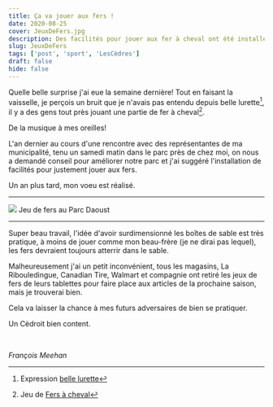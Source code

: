 ```yaml
---
title: Ça va jouer aux fers !
date: 2020-08-25
cover: JeuxDeFers.jpg
description: Des facilités pour jouer aux fer à cheval ont été installées au parc d'Aoust,  les Cèdres 
slug: JeuxDeFers
tags: ['post', 'sport', 'LesCèdres']
draft: false
hide: false
---
```


Quelle belle surprise j'ai eue la semaine dernière! Tout en faisant la vaisselle, je perçois un bruit que je n'avais pas entendu depuis belle lurette[^1], il y a des gens tout près jouant une partie de fer à cheval[^2].

De la musique à mes oreilles!

L'an dernier au cours d'une rencontre avec des représentantes de ma municipalité, tenu un samedi matin dans le parc près de chez moi, on nous a demandé conseil pour améliorer notre parc et j'ai suggéré l'installation de facilités pour justement jouer aux fers.

Un an plus tard, mon voeu est réalisé.

---


<Flex>
  <Card width={[ 256, 320 ]} mx='auto'>
    <Image src='JeuxDeFers.jpg'/>
    <Text>
      Jeu de fers au Parc Daoust
    </Text>
  </Card>
</Flex>

---

Super beau travail, l'idée d'avoir surdimensionné les boîtes de sable est très pratique, à moins de jouer comme mon beau-frère (je ne dirai pas lequel), les fers devraient toujours atterrir dans le sable.

Malheureusement j'ai un petit inconvénient, tous les magasins,  La Ribouledingue, Canadian Tire, Walmart et compagnie ont retiré les jeux de fers de leurs tablettes pour faire place aux articles de la prochaine saison, mais je trouverai bien.

Cela va laisser la chance à mes futurs adversaires de bien se pratiquer.

Un Cèdroit bien content.

<br/>

*François Meehan*

[^1]: Expression [belle lurette](https://www.expressio.fr/expressions/il-y-a-depuis-belle-lurette)
[^2]: Jeu de [Fers à cheval](https://fr.wikipedia.org/wiki/Fer_%C3%A0_cheval_(jeu))